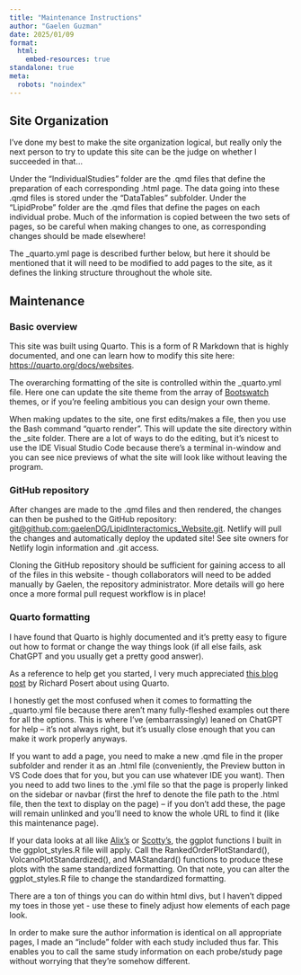 ```yaml
---
title: "Maintenance Instructions"
author: "Gaelen Guzman"
date: 2025/01/09
format: 
  html:
    embed-resources: true
standalone: true
meta:
  robots: "noindex"
---
```


## Site Organization

I've done my best to make the site organization logical, but really only the next person to try to update this site can be the judge on whether I succeeded in that... 

Under the "IndividualStudies" folder are the .qmd files that define the preparation of each corresponding .html page. The data going into these .qmd files is stored under the "DataTables" subfolder. Under the "LipidProbe" folder are the .qmd files that define the pages on each individual probe. Much of the information is copied between the two sets of pages, so be careful when making changes to one, as corresponding changes should be made elsewhere!

The _quarto.yml page is described further below, but here it should be mentioned that it will need to be modified to add pages to the site, as it defines the linking structure throughout the whole site.

## Maintenance

### Basic overview

This site was built using Quarto. This is a form of R Markdown that is highly documented, and one can learn how to modify this site here: <https://quarto.org/docs/websites>{target="_blank"}. 

The overarching formatting of the site is controlled within the _quarto.yml file. Here one can update the site theme from the array of [Bootswatch](https://bootswatch.com/){target="_blank"} themes, or if you're feeling ambitious you can design your own theme.

When making updates to the site, one first edits/makes a file, then you use the Bash command "quarto render". This will update the site directory within the _site folder. There are a lot of ways to do the editing, but it's nicest to use the IDE Visual Studio Code because there's a terminal in-window and you can see nice previews of what the site will look like without leaving the program. 



### GitHub repository

After changes are made to the .qmd files and then rendered, the changes can then be pushed to the GitHub repository: <git@github.com:gaelenDG/LipidInteractomics_Website.git>. Netlify will pull the changes and automatically deploy the updated site! See site owners for Netlify login information and .git access.

Cloning the GitHub repository should be sufficient for gaining access to all of the files in this website - though collaborators will need to be added manually by Gaelen, the repository administrator. More details will go here once a more formal pull request workflow is in place!

### Quarto formatting

I have found that Quarto is highly documented and it's pretty easy to figure out how to format or change the way things look (if all else fails, ask ChatGPT and you usually get a pretty good answer). 

As a reference to help get you started, I very much appreciated [this blog post](https://blog.posertinlab.com/posts/2023-06-09-writing-a-dissertation-in-quarto/){target="_blank"} by Richard Posert about using Quarto.

I honestly get the most confused when it comes to formatting the _quarto.yml file because there aren't many fully-fleshed examples out there for all the options. This is where I've (embarrassingly) leaned on ChatGPT for help -- it's not always right, but it's usually close enough that you can make it work properly anyways.

If you want to add a page, you need to make a new .qmd file in the proper subfolder and render it as an .html file (conveniently, the Preview button in VS Code does that for you, but you can use whatever IDE you want). Then you need to add two lines to the .yml file so that the page is properly linked on the sidebar or navbar (first the href to denote the file path to the .html file, then the text to display on the page) -- if you don't add these, the page will remain unlinked and you'll need to know the whole URL to find it (like this maintenance page).

If your data looks at all like [Alix's](https://lipidinteractomicsrepository.netlify.app/individualstudies/at_2025){target="_blank"} or [Scotty's](https://lipidinteractomicsrepository.netlify.app/individualstudies/sf_2024){target="_blank"}, the ggplot functions I built in the ggplot_styles.R file will apply. Call the RankedOrderPlotStandard(), VolcanoPlotStandardized(), and MAStandard() functions to produce these plots with the same standardized formatting. On that note, you can alter the ggplot_styles.R file to change the standardized formatting. 

There are a ton of things you can do within html divs, but I haven't dipped my toes in those yet - use these to finely adjust how elements of each page look.

In order to make sure the author information is identical on all appropriate pages, I made an "include" folder with each study included thus far. This enables you to call the same study information on each probe/study page without worrying that they're somehow different.

